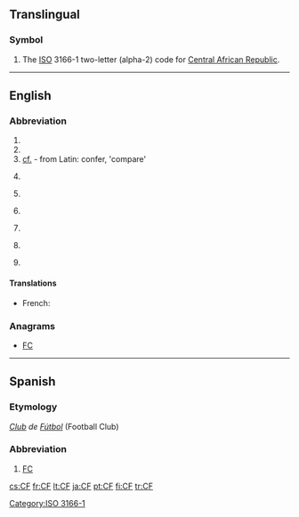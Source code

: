 ==Translingual==

===Symbol===
{{head|mul|symbol}}
# The [[ISO]] 3166-1 two-letter (alpha-2) code for [[Central African Republic]].

[[Category:ISO 3166-1]]
----
==English==
{{wikipedia}}

===Abbreviation===
{{rfc-header|Abbreviation}}
{{en-abbr}}

# {{abbreviation of|Charlie Foxtrot|lang=en}}
# {{abbreviation of|cluster fuck|lang=en}}
# [[cf.]] - from Latin: confer, 'compare'
# {{context|baseball|lang=en}} {{abbreviation of|center field|lang=en}}
# {{context|baseball|lang=en}} {{abbreviation of|center fielder|lang=en}}
# {{context|Canada|military|lang=en}} {{abbreviation of|Canadian Forces|lang=en}}
# {{context|computing|lang=en}} {{abbreviation of|w:.NET Compact Framework|.NET Compact Framework|lang=en}}
# {{context|computing|lang=en}} {{abbreviation of|w:Collaborative filtering|Collaborative filtering|lang=en}}
# {{context|finance|lang=en}} {{abbreviation of|cash flow|lang=en}}

====Translations====
{{trans-top|Canadian Forces}}
* French: {{t+|fr|FC}}
{{trans-mid}}
{{trans-bottom}}

===Anagrams===
* [[FC#English|FC]]

----

==Spanish==

===Etymology===
''[[club|Club]] de [[fútbol|Fútbol]]'' (Football Club)

===Abbreviation===
{{rfc-header|Abbreviation}}
{{head|es|abbreviation}}

# [[FC]] {{gloss|Football Club}}

[[cs:CF]]
[[fr:CF]]
[[lt:CF]]
[[ja:CF]]
[[pt:CF]]
[[fi:CF]]
[[tr:CF]]